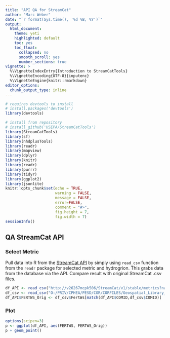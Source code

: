 ```yaml
---
title: "API QA for StreamCat"
author: "Marc Weber"
date: "`r format(Sys.time(), '%d %B, %Y')`"
output: 
  html_document:
    theme: yeti
    highlighted: default 
    toc: yes
    toc_float:
      collapsed: no
      smooth_scroll: yes
      number_sections: true
vignette: >
  %\VignetteIndexEntry{Introduction to StreamCatTools}
  %\VignetteEncoding{UTF-8}{inputenc}
  %\VignetteEngine{knitr::rmarkdown}
editor_options: 
  chunk_output_type: inline
---
```



```r
# requires devtools to install
# install.packages('devtools')
library(devtools)

# install from repository
# install_github('USEPA/StreamCatTools')
library(StreamCatTools)
library(sf)
library(nhdplusTools)
library(readr)
library(mapview)
library(dplyr)
library(knitr)
library(readr)
library(purrr)
library(tidyr)
library(ggplot2)
library(jsonlite)
knitr::opts_chunk$set(echo = TRUE,
                      warning = FALSE,
                      message = FALSE,
                      error=FALSE,
                      comment = "#>",
                      fig.height = 7,
                      fig.width = 7)
sessionInfo()
```



## QA StreamCat API

### Select Metric
Pull data into R from the [StreamCat API](http://v26267mcpk506/StreamCat/v1/stable/metrics/about.jsp) by simply using `read_csv` function from the `readr` package for selected metric and hydrogrion. This grabs data from the database via the API. Compare result with original StreamCat .csv files.
```r
df_API <- read_csv("http://v26267mcpk506/StreamCat/v1/stable/metrics?name=fert&areaOfInterest=watershed&region=region01")
df_csv <- read_csv("O:/PRIV/CPHEA/PESD/COR/CORFILES/Geospatial_Library_Projects/StreamCat/FTP_Staging/HydroRegions/AgriculturalNitrogen_Region01.csv")
df_API$FERTWS_Orig <- df_csv$FertWs[match(df_API$COMID,df_csv$COMID)]
```

### Plot
```r
options(scipen=3)
p <- ggplot(df_API, aes(FERTWS, FERTWS_Orig))
p + geom_point()
```